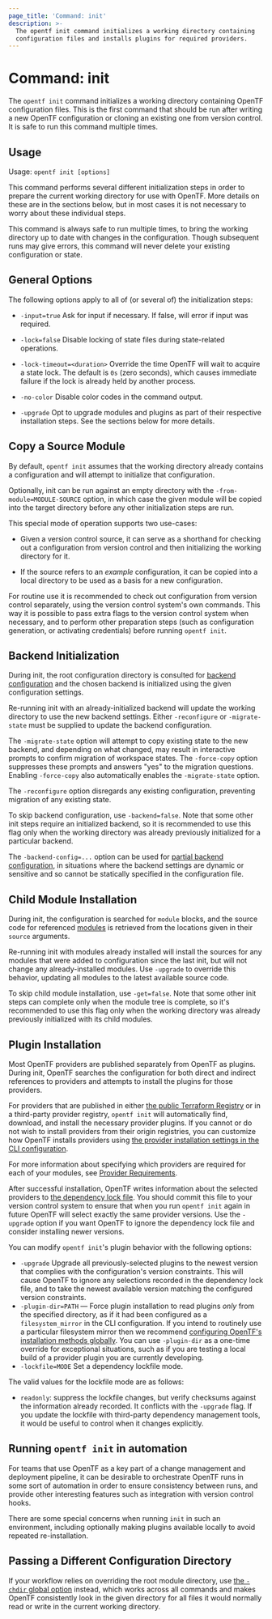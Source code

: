 ```yaml
---
page_title: 'Command: init'
description: >-
  The opentf init command initializes a working directory containing
  configuration files and installs plugins for required providers.
---
```


# Command: init

The `opentf init` command initializes a working directory
containing OpenTF configuration files. This is the first command that should
be run after writing a new OpenTF configuration or cloning an existing one
from version control. It is safe to run this command multiple times.

## Usage

Usage: `opentf init [options]`

This command performs several different initialization steps in order to
prepare the current working directory for use with OpenTF. More details on
these are in the sections below, but in most cases it is not necessary to worry
about these individual steps.

This command is always safe to run multiple times, to bring the working
directory up to date with changes in the configuration. Though subsequent runs
may give errors, this command will never delete your existing configuration or
state.

## General Options

The following options apply to all of (or several of) the initialization steps:

* `-input=true` Ask for input if necessary. If false, will error if
  input was required.

* `-lock=false` Disable locking of state files during state-related operations.

* `-lock-timeout=<duration>` Override the time OpenTF will wait to acquire
  a state lock. The default is `0s` (zero seconds), which causes immediate
  failure if the lock is already held by another process.

* `-no-color` Disable color codes in the command output.

* `-upgrade` Opt to upgrade modules and plugins as part of their respective
  installation steps. See the sections below for more details.

## Copy a Source Module

By default, `opentf init` assumes that the working directory already
contains a configuration and will attempt to initialize that configuration.

Optionally, init can be run against an empty directory with the
`-from-module=MODULE-SOURCE` option, in which case the given module will be
copied into the target directory before any other initialization steps are
run.

This special mode of operation supports two use-cases:

* Given a version control source, it can serve as a shorthand for checking out
  a configuration from version control and then initializing the working directory
  for it.

* If the source refers to an _example_ configuration, it can be copied into
  a local directory to be used as a basis for a new configuration.

For routine use it is recommended to check out configuration from version
control separately, using the version control system's own commands. This way
it is possible to pass extra flags to the version control system when necessary,
and to perform other preparation steps (such as configuration generation, or
activating credentials) before running `opentf init`.

## Backend Initialization

During init, the root configuration directory is consulted for
[backend configuration](/docs/language/settings/backends/configuration) and the chosen backend
is initialized using the given configuration settings.

Re-running init with an already-initialized backend will update the working
directory to use the new backend settings. Either `-reconfigure` or
`-migrate-state` must be supplied to update the backend configuration.

The `-migrate-state` option will attempt to copy existing state to the new
backend, and depending on what changed, may result in interactive prompts to
confirm migration of workspace states.  The `-force-copy` option suppresses
these prompts and answers "yes" to the migration questions.
Enabling `-force-copy` also automatically enables the `-migrate-state` option.

The `-reconfigure` option disregards any existing configuration, preventing
migration of any existing state.

To skip backend configuration, use `-backend=false`. Note that some other init
steps require an initialized backend, so it is recommended to use this flag only
when the working directory was already previously initialized for a particular
backend.

The `-backend-config=...` option can be used for
[partial backend configuration](/docs/language/settings/backends/configuration#partial-configuration),
in situations where the backend settings are dynamic or sensitive and so cannot
be statically specified in the configuration file.

## Child Module Installation

During init, the configuration is searched for `module` blocks, and the source
code for referenced [modules](/docs/language/modules/develop) is retrieved from the locations
given in their `source` arguments.

Re-running init with modules already installed will install the sources for
any modules that were added to configuration since the last init, but will not
change any already-installed modules. Use `-upgrade` to override this behavior,
updating all modules to the latest available source code.

To skip child module installation, use `-get=false`. Note that some other init
steps can complete only when the module tree is complete, so it's recommended
to use this flag only when the working directory was already previously
initialized with its child modules.

## Plugin Installation

Most OpenTF providers are published separately from OpenTF as plugins.
During init, OpenTF searches the configuration for both direct and indirect
references to providers and attempts to install the plugins for those providers.

For providers that are published in either
[the public Terraform Registry](https://registry.terraform.io/) or in a
third-party provider registry, `opentf init` will automatically find,
download, and install the necessary provider plugins. If you cannot or do not
wish to install providers from their origin registries, you can customize how
OpenTF installs providers using
[the provider installation settings in the CLI configuration](/docs/cli/config/config-file#provider-installation).

For more information about specifying which providers are required for each
of your modules, see [Provider Requirements](/docs/language/providers/requirements).

After successful installation, OpenTF writes information about the selected
providers to [the dependency lock file](/docs/language/files/dependency-lock).
You should commit this file to your version control system to ensure that
when you run `opentf init` again in future OpenTF will select exactly
the same provider versions. Use the `-upgrade` option if you want OpenTF
to ignore the dependency lock file and consider installing newer versions.

You can modify `opentf init`'s plugin behavior with the following options:

* `-upgrade` Upgrade all previously-selected plugins to the newest version
  that complies with the configuration's version constraints. This will
  cause OpenTF to ignore any selections recorded in the dependency lock
  file, and to take the newest available version matching the configured
  version constraints.
* `-plugin-dir=PATH` — Force plugin installation to read plugins _only_ from
  the specified directory, as if it had been configured as a `filesystem_mirror`
  in the CLI configuration. If you intend to routinely use a particular
  filesystem mirror then we recommend
  [configuring OpenTF's installation methods globally](/docs/cli/config/config-file#provider-installation).
  You can use `-plugin-dir` as a one-time override for exceptional situations,
  such as if you are testing a local build of a provider plugin you are
  currently developing.
* `-lockfile=MODE` Set a dependency lockfile mode.

The valid values for the lockfile mode are as follows:

* `readonly`: suppress the lockfile changes, but verify checksums against the
  information already recorded. It conflicts with the `-upgrade` flag. If you
  update the lockfile with third-party dependency management tools, it would be
  useful to control when it changes explicitly.

## Running `opentf init` in automation

For teams that use OpenTF as a key part of a change management and
deployment pipeline, it can be desirable to orchestrate OpenTF runs in some
sort of automation in order to ensure consistency between runs, and provide
other interesting features such as integration with version control hooks.

There are some special concerns when running `init` in such an environment,
including optionally making plugins available locally to avoid repeated
re-installation.

## Passing a Different Configuration Directory

If your workflow relies on overriding
the root module directory, use
[the `-chdir` global option](/docs/cli/commands#switching-working-directory-with-chdir)
instead, which works across all commands and makes OpenTF consistently look
in the given directory for all files it would normally read or write in the
current working directory.
